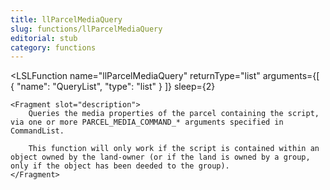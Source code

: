 ```yaml
---
title: llParcelMediaQuery
slug: functions/llParcelMediaQuery
editorial: stub
category: functions
---
```


<LSLFunction
	name="llParcelMediaQuery"
	returnType="list"
	arguments={[
	{
		"name": "QueryList",
		"type": "list"
	}
]}
	sleep={2}
>
	<Fragment slot="description">
		Queries the media properties of the parcel containing the script, via one or more PARCEL_MEDIA_COMMAND_* arguments specified in CommandList.
		
		This function will only work if the script is contained within an object owned by the land-owner (or if the land is owned by a group, only if the object has been deeded to the group).
	</Fragment>
</LSLFunction>
